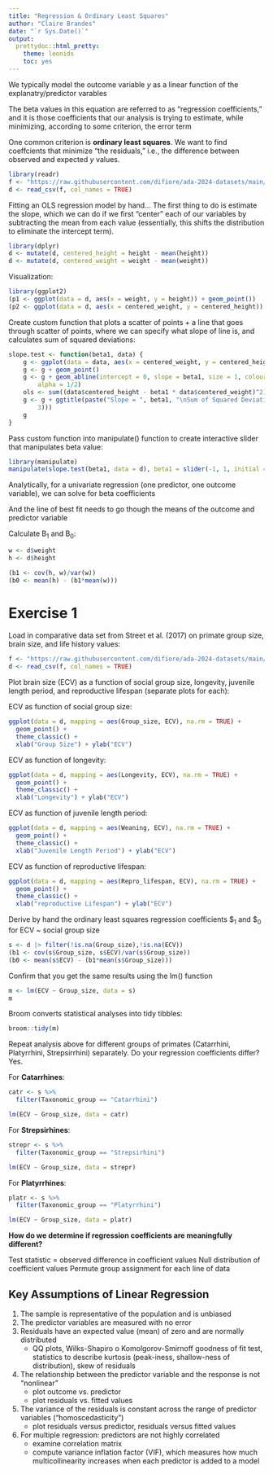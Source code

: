 ```yaml
---
title: "Regression & Ordinary Least Squares"
author: "Claire Brandes"
date: "`r Sys.Date()`"
output: 
  prettydoc::html_pretty:
    theme: leonids
    toc: yes
---
```


We typically model the outcome variable *y* as a linear function of the explanatry/predictor varables

The beta values in this equation are referred to as "regression coefficients," and it is those coefficients that our analysis is trying to estimate, while minimizing, according to some criterion, the error term

One common criterion is **ordinary least squares**. We want to find coeffcients that minimize "the residuals," i.e., the difference between observed and expected *y* values. 

```r
library(readr)
f <- "https://raw.githubusercontent.com/difiore/ada-2024-datasets/main/zombies.csv"
d <- read_csv(f, col_names = TRUE)
```

Fitting an OLS regression model by hand... The first thing to do is estimate the slope, which we can do if we first “center” each of our variables by subtracting the mean from each value (essentially, this shifts the distribution to eliminate the intercept term).

```r
library(dplyr)
d <- mutate(d, centered_height = height - mean(height))
d <- mutate(d, centered_weight = weight - mean(weight))
```

Visualization:

```r
library(ggplot2)
(p1 <- ggplot(data = d, aes(x = weight, y = height)) + geom_point())
(p2 <- ggplot(data = d, aes(x = centered_weight, y = centered_height)) + geom_point())
```

Create custom function that plots a scatter of points + a line that goes through scatter of points, where we can specify what slope of line is, and calculates sum of squared deviations:

```r
slope.test <- function(beta1, data) {
    g <- ggplot(data = data, aes(x = centered_weight, y = centered_height))
    g <- g + geom_point()
    g <- g + geom_abline(intercept = 0, slope = beta1, size = 1, colour = "blue",
        alpha = 1/2)
    ols <- sum((data$centered_height - beta1 * data$centered_weight)^2)
    g <- g + ggtitle(paste("Slope = ", beta1, "\nSum of Squared Deviations = ", round(ols,
        3)))
    g
}
```

Pass custom function into manipulate() function to create interactive slider that manipulates beta value:

```r
library(manipulate)
manipulate(slope.test(beta1, data = d), beta1 = slider(-1, 1, initial = 0, step = 0.005))
```

Analytically, for a univariate regression (one predictor, one outcome variable), we can solve for beta coefficients

And the line of best fit needs to go though the means of the outcome and predictor variable 

Calculate B~1~ and B~0~:

```r
w <- d$weight
h <- d$height

(b1 <- cov(h, w)/var(w))
(b0 <- mean(h) - (b1*mean(w)))
```

# Exercise 1

Load in comparative data set from Street et al. (2017) on primate group size, brain size, and life history values:

```r
f <- "https://raw.githubusercontent.com/difiore/ada-2024-datasets/main/Street_et_al_2017.csv"
d <- read_csv(f, col_names = TRUE)
```

Plot brain size (ECV) as a function of social group size, longevity, juvenile length period, and reproductive lifespan (separate plots for each):

ECV as function of social group size: 

```r
ggplot(data = d, mapping = aes(Group_size, ECV), na.rm = TRUE) + 
  geom_point() +
  theme_classic() +
  xlab("Group Size") + ylab("ECV")
```

ECV as function of longevity:

```r
ggplot(data = d, mapping = aes(Longevity, ECV), na.rm = TRUE) + 
  geom_point() +
  theme_classic() +
  xlab("Longevity") + ylab("ECV")
```

ECV as function of juvenile length period:

```r
ggplot(data = d, mapping = aes(Weaning, ECV), na.rm = TRUE) + 
  geom_point() +
  theme_classic() +
  xlab("Juvenile Length Period") + ylab("ECV")
```

ECV as function of reproductive lifespan:

```r
ggplot(data = d, mapping = aes(Repro_lifespan, ECV), na.rm = TRUE) + 
  geom_point() +
  theme_classic() +
  xlab("reproductive Lifespan") + ylab("ECV")
```

Derive by hand the ordinary least squares regression coefficients $\beta~1~ and $\beta~0~ for ECV ~ social group size 

```r
s <- d |> filter(!is.na(Group_size),!is.na(ECV))
(b1 <- cov(s$Group_size, s$ECV)/var(s$Group_size))
(b0 <- mean(s$ECV) - (b1*mean(s$Group_size)))
```
Confirm that you get the same results using the lm() function

```r
m <- lm(ECV ~ Group_size, data = s)
m
```
Broom converts statistical analyses into tidy tibbles:

```r
broom::tidy(m)
```

Repeat analysis above for different groups of primates (Catarrhini, Platyrrhini, Strepsirrhini) separately. Do your regression coefficients differ? Yes. 

For **Catarrhines**:

```r
catr <- s %>% 
  filter(Taxonomic_group == "Catarrhini")

lm(ECV ~ Group_size, data = catr)
```

For **Strepsirhines**:

```r
strepr <- s %>% 
  filter(Taxonomic_group == "Strepsirhini")

lm(ECV ~ Group_size, data = strepr)
```

For **Platyrrhines**:

```r
platr <- s %>% 
  filter(Taxonomic_group == "Platyrrhini")

lm(ECV ~ Group_size, data = platr)
```

**How do we determine if regression coefficients are meaningfully different?**

Test statistic = observed difference in coefficient values 
Null distribution of coefficient values 
Permute group assignment for each line of data 

## Key Assumptions of Linear Regression
1. The sample is representative of the population and is unbiased
2. The predictor variables are measured with no error
3. Residuals have an expected value (mean) of zero and are normally distributed
    - QQ plots, Wilks-Shapiro o Komolgorov-Smirnoff goodness of fit test, statistics to describe kurtosis (peak-iness, shallow-ness of distribution), skew of residuals
4. The relationship between the predictor variable and the response is not "nonlinear"
    - plot outcome vs. predictor
    - plot residuals vs. fitted values
5. The variance of the residuals is constant across the range of predictor variables ("homoscedasticity")
    - plot residuals versus predictor, residuals versus fitted values
6. For multiple regression: predictors are not highly correlated
    - examine correlation matrix
    - compute variance inflation factor (VIF), which measures how much multicollinearity increases when each predictor is added to a model

